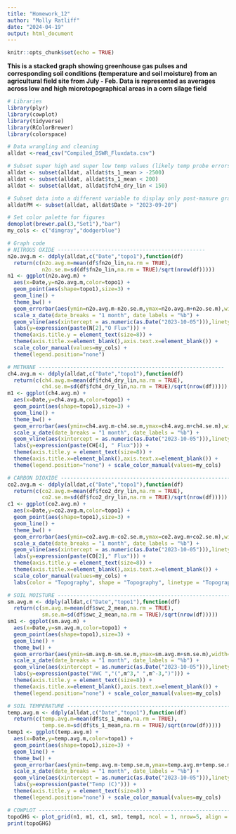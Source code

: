 ```yaml
---
title: "Homework_12"
author: "Molly Ratliff"
date: "2024-04-19"
output: html_document
---
```


```r
knitr::opts_chunk$set(echo = TRUE)
```

**This is a stacked graph showing greenhouse gas pulses and corresponding soil conditions (temperature and soil moisture) from an agricultural field site from July - Feb. Data is represented as averages across low and high microtopographical areas in a corn silage field**

```r
# Libraries
library(plyr)
library(cowplot)
library(tidyverse)
library(RColorBrewer)
library(colorspace)
```


```r
# Data wrangling and cleaning
alldat <-read_csv("Compiled_DSWR_Fluxdata.csv")

# Subset super high and super low temp values (likely temp probe errors). And one very high methane flux ~400
alldat <- subset(alldat, alldat$ts_1_mean > -2500)
alldat <- subset(alldat, alldat$ts_1_mean < 200)
alldat <- subset(alldat, alldat$fch4_dry_lin < 150)

# Subset data into a different variable to display only post-manure graphs (easier to see scale, etc)
alldatPM <- subset(alldat, alldat$Date > "2023-09-20")

# Set color palette for figures
demoplot(brewer.pal(3,"Set1"),"bar")
my_cols <- c("dimgray","dodgerblue")
```


```r
# Graph code
# NITROUS OXIDE -----------------------------------------------
n2o.avg.m <- ddply(alldat,c("Date","topo1"),function(df)
  return(c(n2o.avg.m=mean(df$fn2o_lin,na.rm = TRUE),
           n2o.se.m=sd(df$fn2o_lin,na.rm = TRUE)/sqrt(nrow(df)))))
n1 <- ggplot(n2o.avg.m) +
  aes(x=Date,y=n2o.avg.m,color=topo1) + 
  geom_point(aes(shape=topo1),size=3) +
  geom_line() +
  theme_bw() +
  geom_errorbar(aes(ymin=n2o.avg.m-n2o.se.m,ymax=n2o.avg.m+n2o.se.m),width=0.2,color="black") +
  scale_x_date(date_breaks = "1 month", date_labels = "%b") +
  geom_vline(aes(xintercept = as.numeric(as.Date("2023-10-05"))),linetype=2) +
  labs(y=expression(paste(N[2],"O Flux"))) +
  theme(axis.title.y = element_text(size=8)) +
  theme(axis.title.x=element_blank(),axis.text.x=element_blank()) + 
  scale_color_manual(values=my_cols) +
  theme(legend.position="none")

# METHANE -----------------------------------------------------------
ch4.avg.m <- ddply(alldat,c("Date","topo1"),function(df)
  return(c(ch4.avg.m=mean(df$fch4_dry_lin,na.rm = TRUE), 
           ch4.se.m=sd(df$fch4_dry_lin,na.rm = TRUE)/sqrt(nrow(df)))))
m1 <- ggplot(ch4.avg.m) +
  aes(x=Date,y=ch4.avg.m,color=topo1) + 
  geom_point(aes(shape=topo1),size=3) +
  geom_line() +
  theme_bw() +
  geom_errorbar(aes(ymin=ch4.avg.m-ch4.se.m,ymax=ch4.avg.m+ch4.se.m),width=0.2,color="black") +
  scale_x_date(date_breaks = "1 month", date_labels = "%b") +
  geom_vline(aes(xintercept = as.numeric(as.Date("2023-10-05"))),linetype=2) +
  labs(y=expression(paste(CH[4], " Flux"))) +
  theme(axis.title.y = element_text(size=8)) +
  theme(axis.title.x=element_blank(),axis.text.x=element_blank()) +
  theme(legend.position="none") + scale_color_manual(values=my_cols)

# CARBON DIOXIDE --------------------------------------------------------
co2.avg.m <- ddply(alldat,c("Date","topo1"),function(df)
  return(c(co2.avg.m=mean(df$fco2_dry_lin,na.rm = TRUE),
           co2.se.m=sd(df$fco2_dry_lin,na.rm = TRUE)/sqrt(nrow(df)))))
c1 <- ggplot(co2.avg.m) +
  aes(x=Date,y=co2.avg.m,color=topo1) + 
  geom_point(aes(shape=topo1),size=3) +
  geom_line() +
  theme_bw() +
  geom_errorbar(aes(ymin=co2.avg.m-co2.se.m,ymax=co2.avg.m+co2.se.m),width=0.2,color="black") +
  scale_x_date(date_breaks = "1 month", date_labels = "%b") +
  geom_vline(aes(xintercept = as.numeric(as.Date("2023-10-05"))),linetype=2) +
  labs(y=expression(paste(CO[2]," Flux"))) +
  theme(axis.title.y = element_text(size=8)) +
  theme(axis.title.x=element_blank(),axis.text.x=element_blank()) +
  scale_color_manual(values=my_cols) +
  labs(color = "Topography", shape = "Topography", linetype = "Topography")

# SOIL MOISTURE ----------------------------------------------------------------------
sm.avg.m <- ddply(alldat,c("Date","topo1"),function(df)
  return(c(sm.avg.m=mean(df$swc_2_mean,na.rm = TRUE),
           sm.se.m=sd(df$swc_2_mean,na.rm = TRUE)/sqrt(nrow(df)))))
sm1 <- ggplot(sm.avg.m) +
  aes(x=Date,y=sm.avg.m,color=topo1) + 
  geom_point(aes(shape=topo1),size=3) +
  geom_line() +
  theme_bw() +
  geom_errorbar(aes(ymin=sm.avg.m-sm.se.m,ymax=sm.avg.m+sm.se.m),width=0.2,color="black") +
  scale_x_date(date_breaks = "1 month", date_labels = "%b") +
  geom_vline(aes(xintercept = as.numeric(as.Date("2023-10-05"))),linetype=2) +
  labs(y=expression(paste("VWC ","(",m^3," ",m^-3,")"))) +
  theme(axis.title.y = element_text(size=8)) +
  theme(axis.title.x=element_blank(),axis.text.x=element_blank()) +
  theme(legend.position="none") + scale_color_manual(values=my_cols)

# SOIL TEMPERATURE -------------------------------------------------------------------
temp.avg.m <- ddply(alldat,c("Date","topo1"),function(df)
  return(c(temp.avg.m=mean(df$ts_1_mean,na.rm = TRUE),
           temp.se.m=sd(df$ts_1_mean,na.rm = TRUE)/sqrt(nrow(df)))))
temp1 <- ggplot(temp.avg.m) +
  aes(x=Date,y=temp.avg.m,color=topo1) + 
  geom_point(aes(shape=topo1),size=3) +
  geom_line() +
  theme_bw() +
  geom_errorbar(aes(ymin=temp.avg.m-temp.se.m,ymax=temp.avg.m+temp.se.m),width=0.2,color="black") +
  scale_x_date(date_breaks = "1 month", date_labels = "%b") +
  geom_vline(aes(xintercept = as.numeric(as.Date("2023-10-05"))),linetype=2) +
  labs(y=expression(paste("Temp (C)"))) +
  theme(axis.title.y = element_text(size=8)) +
  theme(legend.position="none") + scale_color_manual(values=my_cols)

# COWPLOT ----------------------------------------------------------------
topoGHG <- plot_grid(n1, m1, c1, sm1, temp1, ncol = 1, nrow=5, align = 'v') 
print(topoGHG)
```

